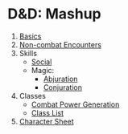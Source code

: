 
# D&D: Mashup

1. [Basics](/rules/basics)
2. [Non-combat Encounters](/rules/non-combat)
3. Skills
    - [Social](/rules/skills/social)
    - Magic:
        - [Abjuration](/rules/skills/abjuration)
        - [Conjuration](/rules/skills/conjuration)
4. Classes
    - [Combat Power Generation](/classsurvey)
    - [Class List](/class/list)
5. [Character Sheet](/rules/character-sheet)